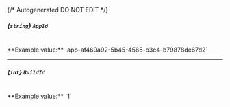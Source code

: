 {/* Autogenerated DO NOT EDIT  */}
##### *{`string`}* `AppId`
<br/>
**Example value:** `app-af469a92-5b45-4565-b3c4-b79878de67d2`

---
##### *{`int`}* `BuildId`
<br/>
**Example value:** `1`

